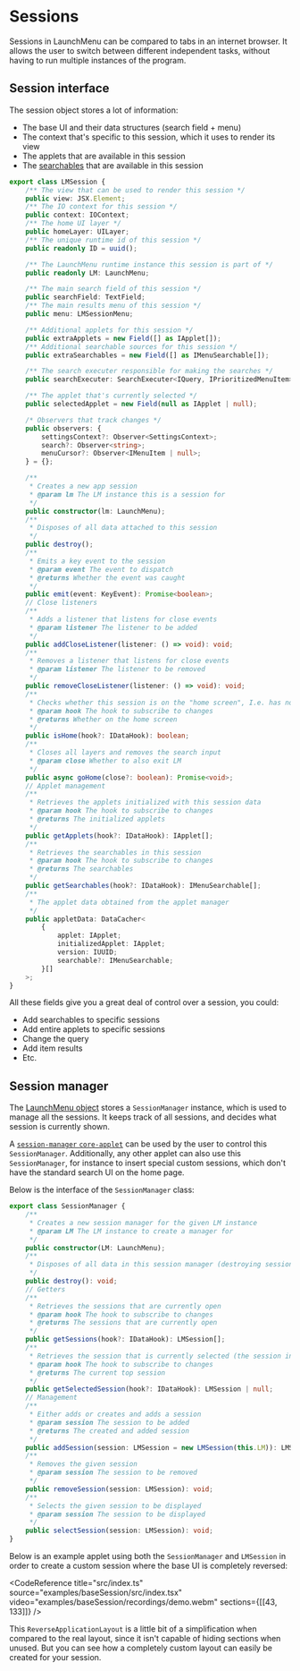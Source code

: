 # Sessions

Sessions in LaunchMenu can be compared to tabs in an internet browser. It allows the user to switch between different independent tasks, without having to run multiple instances of the program.

## Session interface

The session object stores a lot of information:

-   The base UI and their data structures (search field + menu)
-   The context that's specific to this session, which it uses to render its view
-   The applets that are available in this session
-   The [searchables](/docs/concepts/interaction/search-system#searchables) that are available in this session

```ts title=LMSession.tsx source=https://github.com/LaunchMenu/LaunchMenu/blob/master/packages/core/src/application/LMSession/LMSession.tsx
export class LMSession {
    /** The view that can be used to render this session */
    public view: JSX.Element;
    /** The IO context for this session */
    public context: IOContext;
    /** The home UI layer */
    public homeLayer: UILayer;
    /** The unique runtime id of this session */
    public readonly ID = uuid();

    /** The LaunchMenu runtime instance this session is part of */
    public readonly LM: LaunchMenu;

    /** The main search field of this session */
    public searchField: TextField;
    /** The main results menu of this session */
    public menu: LMSessionMenu;

    /** Additional applets for this session */
    public extraApplets = new Field([] as IApplet[]);
    /** Additional searchable sources for this session */
    public extraSearchables = new Field([] as IMenuSearchable[]);

    /** The search executer responsible for making the searches */
    public searchExecuter: SearchExecuter<IQuery, IPrioritizedMenuItem>;

    /** The applet that's currently selected */
    public selectedApplet = new Field(null as IApplet | null);

    /* Observers that track changes */
    public observers: {
        settingsContext?: Observer<SettingsContext>;
        search?: Observer<string>;
        menuCursor?: Observer<IMenuItem | null>;
    } = {};

    /**
     * Creates a new app session
     * @param lm The LM instance this is a session for
     */
    public constructor(lm: LaunchMenu);
    /**
     * Disposes of all data attached to this session
     */
    public destroy();
    /**
     * Emits a key event to the session
     * @param event The event to dispatch
     * @returns Whether the event was caught
     */
    public emit(event: KeyEvent): Promise<boolean>;
    // Close listeners
    /**
     * Adds a listener that listens for close events
     * @param listener The listener to be added
     */
    public addCloseListener(listener: () => void): void;
    /**
     * Removes a listener that listens for close events
     * @param listener The listener to be removed
     */
    public removeCloseListener(listener: () => void): void;
    /**
     * Checks whether this session is on the "home screen", I.e. has no menu opens on top
     * @param hook The hook to subscribe to changes
     * @returns Whether on the home screen
     */
    public isHome(hook?: IDataHook): boolean;
    /**
     * Closes all layers and removes the search input
     * @param close Whether to also exit LM
     */
    public async goHome(close?: boolean): Promise<void>;
    // Applet management
    /**
     * Retrieves the applets initialized with this session data
     * @param hook The hook to subscribe to changes
     * @returns The initialized applets
     */
    public getApplets(hook?: IDataHook): IApplet[];
    /**
     * Retrieves the searchables in this session
     * @param hook The hook to subscribe to changes
     * @returns The searchables
     */
    public getSearchables(hook?: IDataHook): IMenuSearchable[];
    /**
     * The applet data obtained from the applet manager
     */
    public appletData: DataCacher<
        {
            applet: IApplet;
            initializedApplet: IApplet;
            version: IUUID;
            searchable?: IMenuSearchable;
        }[]
    >;
}
```

All these fields give you a great deal of control over a session, you could:

-   Add searchables to specific sessions
-   Add entire applets to specific sessions
-   Change the query
-   Add item results
-   Etc.

## Session manager

The [LaunchMenu object](/docs/concepts/base/launchmenu) stores a `SessionManager` instance, which is used to manage all the sessions. It keeps track of all sessions, and decides what session is currently shown.

A [`session-manager` `core-applet`](/docs/concepts/applet-format#core-type) can be used by the user to control this `SessionManager`. Additionally, any other applet can also use this `SessionManager`, for instance to insert special custom sessions, which don't have the standard search UI on the home page.

Below is the interface of the `SessionManager` class:

```ts title=SessionManager.ts source=https://github.com/LaunchMenu/LaunchMenu/blob/master/packages/core/src/application/LMSession/SessionManager.ts
export class SessionManager {
    /**
     * Creates a new session manager for the given LM instance
     * @param LM The LM instance to create a manager for
     */
    public constructor(LM: LaunchMenu);
    /**
     * Disposes of all data in this session manager (destroying sessions)
     */
    public destroy(): void;
    // Getters
    /**
     * Retrieves the sessions that are currently open
     * @param hook The hook to subscribe to changes
     * @returns The sessions that are currently open
     */
    public getSessions(hook?: IDataHook): LMSession[];
    /**
     * Retrieves the session that is currently selected (the session in the last position)
     * @param hook The hook to subscribe to changes
     * @returns The current top session
     */
    public getSelectedSession(hook?: IDataHook): LMSession | null;
    // Management
    /**
     * Either adds or creates and adds a session
     * @param session The session to be added
     * @returns The created and added session
     */
    public addSession(session: LMSession = new LMSession(this.LM)): LMSession;
    /**
     * Removes the given session
     * @param session The session to be removed
     */
    public removeSession(session: LMSession): void;
    /**
     * Selects the given session to be displayed
     * @param session The session to be displayed
     */
    public selectSession(session: LMSession): void;
}
```

Below is an example applet using both the `SessionManager` and `LMSession` in order to create a custom session where the base UI is completely reversed:

<CodeReference
    title="src/index.ts"
    source="examples/baseSession/src/index.tsx"
    video="examples/baseSession/recordings/demo.webm"
    sections={[[43, 133]]}
/>

This `ReverseApplicationLayout` is a little bit of a simplification when compared to the real layout, since it isn't capable of hiding sections when unused. But you can see how a completely custom layout can easily be created for your session.
